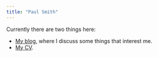 ```yaml
---
title: "Paul Smith"
---
```


Currently there are two things here:

- [My blog](https://pws3141.github.io/blog/), where I discuss some things that interest me.
- [My CV](cv.qmd).
